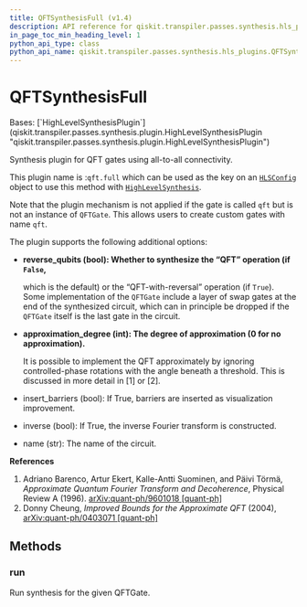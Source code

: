 ```yaml
---
title: QFTSynthesisFull (v1.4)
description: API reference for qiskit.transpiler.passes.synthesis.hls_plugins.QFTSynthesisFull in qiskit v1.4
in_page_toc_min_heading_level: 1
python_api_type: class
python_api_name: qiskit.transpiler.passes.synthesis.hls_plugins.QFTSynthesisFull
---
```


# QFTSynthesisFull

<Class id="qiskit.transpiler.passes.synthesis.hls_plugins.QFTSynthesisFull" isDedicatedPage={true} github="https://github.com/Qiskit/qiskit/tree/stable/1.4/qiskit/transpiler/passes/synthesis/hls_plugins.py#L742-L799" signature="qiskit.transpiler.passes.synthesis.hls_plugins.QFTSynthesisFull" modifiers="class">
  Bases: [`HighLevelSynthesisPlugin`](qiskit.transpiler.passes.synthesis.plugin.HighLevelSynthesisPlugin "qiskit.transpiler.passes.synthesis.plugin.HighLevelSynthesisPlugin")

  Synthesis plugin for QFT gates using all-to-all connectivity.

  This plugin name is :`qft.full` which can be used as the key on an [`HLSConfig`](qiskit.transpiler.passes.HLSConfig "qiskit.transpiler.passes.HLSConfig") object to use this method with [`HighLevelSynthesis`](qiskit.transpiler.passes.HighLevelSynthesis "qiskit.transpiler.passes.HighLevelSynthesis").

  Note that the plugin mechanism is not applied if the gate is called `qft` but is not an instance of `QFTGate`. This allows users to create custom gates with name `qft`.

  The plugin supports the following additional options:

  *   **reverse\_qubits (bool): Whether to synthesize the “QFT” operation (if `False`,**

      which is the default) or the “QFT-with-reversal” operation (if `True`). Some implementation of the `QFTGate` include a layer of swap gates at the end of the synthesized circuit, which can in principle be dropped if the `QFTGate` itself is the last gate in the circuit.

  *   **approximation\_degree (int): The degree of approximation (0 for no approximation).**

      It is possible to implement the QFT approximately by ignoring controlled-phase rotations with the angle beneath a threshold. This is discussed in more detail in \[1] or \[2].

  *   insert\_barriers (bool): If True, barriers are inserted as visualization improvement.

  *   inverse (bool): If True, the inverse Fourier transform is constructed.

  *   name (str): The name of the circuit.

  **References**

  1.  Adriano Barenco, Artur Ekert, Kalle-Antti Suominen, and Päivi Törmä, *Approximate Quantum Fourier Transform and Decoherence*, Physical Review A (1996). [arXiv:quant-ph/9601018 \[quant-ph\]](https://arxiv.org/abs/quant-ph/9601018)
  2.  Donny Cheung, *Improved Bounds for the Approximate QFT* (2004), [arXiv:quant-ph/0403071 \[quant-ph\]](https://https://arxiv.org/abs/quant-ph/0403071)

  ## Methods

  ### run

  <Function id="qiskit.transpiler.passes.synthesis.hls_plugins.QFTSynthesisFull.run" github="https://github.com/Qiskit/qiskit/tree/stable/1.4/qiskit/transpiler/passes/synthesis/hls_plugins.py#L777-L799" signature="run(high_level_object, coupling_map=None, target=None, qubits=None, **options)">
    Run synthesis for the given QFTGate.
  </Function>
</Class>

